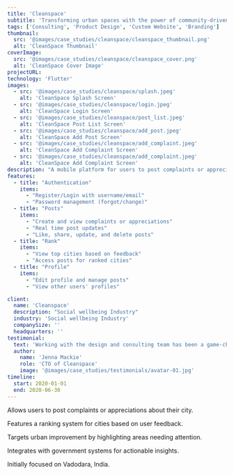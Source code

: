 ```yaml
---
title: 'Cleanspace'
subtitle: 'Transforming urban spaces with the power of community-driven feedback'
tags: ['Consulting', 'Product Design', 'Custom Website', 'Branding']
thumbnail:
  src: '@images/case_studies/cleanspace/cleanspace_thumbnail.png'
  alt: 'CleanSpace Thumbnail'
coverImage:
  src: '@images/case_studies/cleanspace/cleanspace_cover.png'
  alt: 'CleanSpace Cover Image'
projectURL: 
technology: 'Flutter'
images:
  - src: '@images/case_studies/cleanspace/splash.jpeg'
    alt: 'CleanSpace Splash Screen'
  - src: '@images/case_studies/cleanspace/login.jpeg'
    alt: 'CleanSpace Login Screen'
  - src: '@images/case_studies/cleanspace/post_list.jpeg'
    alt: 'CleanSpace Post List Screen'
  - src: '@images/case_studies/cleanspace/add_post.jpeg'
    alt: 'CleanSpace Add Post Screen'
  - src: '@images/case_studies/cleanspace/add_complaint.jpeg'
    alt: 'CleanSpace Add Complaint Screen'
  - src: '@images/case_studies/cleanspace/add_complaint.jpeg'
    alt: 'CleanSpace Add Complaint Screen'
description: "A mobile platform for users to post complaints or appreciations about their city, aiming to enhance urban cleanliness and livability through community engagement and real-time feedback."
features:
  - title: "Authentication"
    items:
      - "Register/Login with username/email"
      - "Password management (forgot/change)"
  - title: "Posts"
    items:
      - "Create and view complaints or appreciations"
      - "Real time post updates"
      - "Like, share, update, and delete posts"
  - title: "Rank"
    items:
      - "View top cities based on feedback"
      - "Access posts for ranked cities"
  - title: "Profile"
    items:
      - "Edit profile and manage posts"
      - "View other users' profiles"

client:
  name: 'Cleanspace'
  description: "Social wellbeing Industry"
  industry: 'Social wellbeing Industry'
  companySize: ''
  headquarters: ''
testimonial:
  text: 'Working with the design and consulting team has been a game-changer for Banter. Their expertise in website design, branding, content strategy, and AI integration has revolutionized the way we create and share our stories. Their work has not only elevated our brand but also empowered us to be leaders in digital journalism, reaching and engaging more readers than ever before.'
  author:
    name: 'Jenna Mackie'
    role: 'CTO of Cleanspace'
    image: '@images/case_studies/testimonials/avatar-01.jpg'
timeline:
  start: 2020-01-01
  end: 2020-06-30
---
```


Allows users to post complaints or appreciations about their city.

Features a ranking system for cities based on user feedback.

Targets urban improvement by highlighting areas needing attention.

Integrates with government systems for actionable insights.

Initially focused on Vadodara, India.